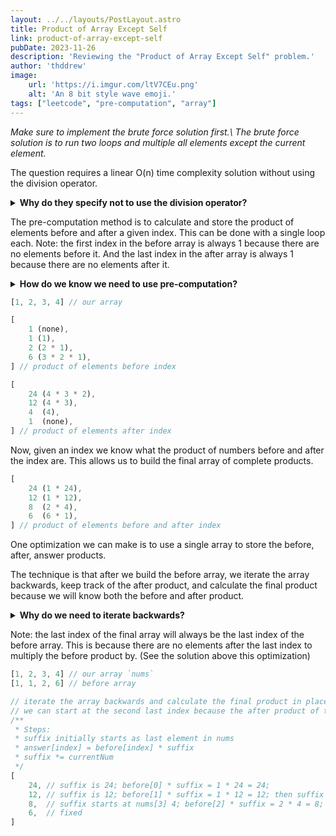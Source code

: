 ```yaml
---
layout: ../../layouts/PostLayout.astro
title: Product of Array Except Self
link: product-of-array-except-self
pubDate: 2023-11-26
description: 'Reviewing the "Product of Array Except Self" problem.'
author: 'thddrew'
image:
    url: 'https://i.imgur.com/ltV7CEu.png'
    alt: 'An 8 bit style wave emoji.'
tags: ["leetcode", "pre-computation", "array"]
---
```


<i>
Make sure to implement the brute force solution first.\
The brute force solution is to run two loops and multiple all elements except the current element.
</i>

The question requires a linear O(n) time complexity solution without using the division operator.

<details>
    <summary><b>Why do they specify not to use the division operator?</b></summary>
    <blockquote>
    I suspect its to force us to consider the pre-computation method.
    </blockquote>
</details>

The pre-computation method is to calculate and store the product of elements before and after a given index.
This can be done with a single loop each.
Note: the first index in the before array is always 1 because there are no elements before it.
And the last index in the after array is always 1 because there are no elements after it.

<details>
    <summary><b>How do we know we need to use pre-computation?</b></summary>
    <blockquote>
    We know the naive, brute force method requires us to iterate through the array for each number.
    A thought I had was, what if we could store the products beforehand? Kind of like the hashmap used in two sum.
    </blockquote>
</details>

```typescript
[1, 2, 3, 4] // our array

[
    1 (none),
    1 (1),
    2 (2 * 1),
    6 (3 * 2 * 1),
] // product of elements before index

[
    24 (4 * 3 * 2),
    12 (4 * 3),
    4  (4),
    1  (none),
] // product of elements after index
```

Now, given an index we know what the product of numbers before and after the index are.
This allows us to build the final array of complete products.

```typescript
[
    24 (1 * 24),
    12 (1 * 12),
    8  (2 * 4),
    6  (6 * 1),
] // product of elements before and after index
```

One optimization we can make is to use a single array to store the before, after, answer products.

The technique is that after we build the before array, we iterate the array backwards, keep track of the after product,
and calculate the final product because we will know both the before and after product.

<details>
    <summary><b>Why do we need to iterate backwards?</b></summary>
    <blockquote>
        Iterating backwards allows us to calculate the after product sequentially and simultaneously calculate the final product.
    </blockquote>
</details>

Note: the last index of the final array will always be the last index of the before array. This is because there are
no elements after the last index to multiply the before product by. (See the solution above this optimization)

```typescript
[1, 2, 3, 4] // our array `nums`
[1, 1, 2, 6] // before array

// iterate the array backwards and calculate the final product in place
// we can start at the second last index because the after product of the last index is always 1
/**
 * Steps:
 * suffix initially starts as last element in nums
 * answer[index] = before[index] * suffix
 * suffix *= currentNum
 */
[
    24, // suffix is 24; before[0] * suffix = 1 * 24 = 24;
    12, // suffix is 12; before[1] * suffix = 1 * 12 = 12; then suffix *= nums[1] = 12 * 2 = 24
    8,  // suffix starts at nums[3] 4; before[2] * suffix = 2 * 4 = 8; then suffix *= nums[2] = 4 * 3 = 12
    6,  // fixed
]
```
